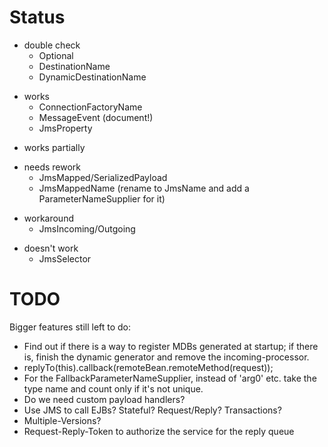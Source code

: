 = Status =

* double check
** Optional
** DestinationName
** DynamicDestinationName

* works
** ConnectionFactoryName
** MessageEvent (document!)
** JmsProperty

* works partially

* needs rework
** JmsMapped/SerializedPayload
** JmsMappedName (rename to JmsName and add a ParameterNameSupplier for it)

* workaround
** JmsIncoming/Outgoing

* doesn't work
** JmsSelector

= TODO =
Bigger features still left to do:
*Find out if there is a way to register MDBs generated at startup; if there is, finish the dynamic generator and remove the incoming-processor.
*replyTo(this).callback(remoteBean.remoteMethod(request));
*For the FallbackParameterNameSupplier, instead of 'arg0' etc. take the type name and count only if it's not unique.
*Do we need custom payload handlers?
*Use JMS to call EJBs? Stateful? Request/Reply? Transactions?
*Multiple-Versions?
*Request-Reply-Token to authorize the service for the reply queue